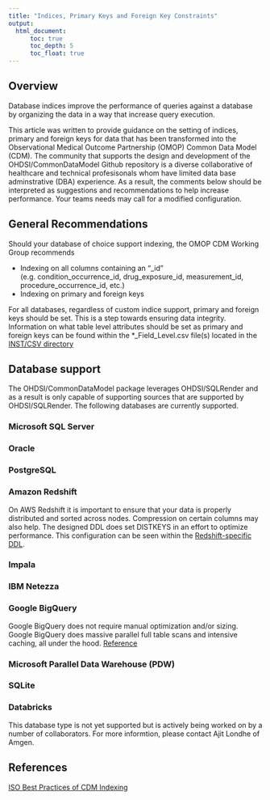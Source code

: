 ---
title: "Indices, Primary Keys and Foreign Key Constraints"
output: 
  html_document:
      toc: true
      toc_depth: 5
      toc_float: true
---

## Overview
Database indices improve the performance of queries against a database by organizing the data in a way that increase query execution.

This article was written to provide guidance on the setting of indices, primary and foreign keys for data that has been transformed into the Observational Medical Outcome Partnership (OMOP) Common Data Model (CDM).  The community that supports the design and development of the OHDSI/CommonDataModel Github repository is a diverse collaborative of healthcare and technical profesisonals whom have limited data base adminstrative (DBA) experience.  As a result, the comments below should be interpreted as suggestions and recommendations to help increase performance.  Your teams needs may call for a modified configuration.

## General Recommendations
Should your database of choice support indexing, the OMOP CDM Working Group recommends

* Indexing on all columns containing an "_id" (e.g. condition_occurrence_id, drug_exposure_id, measurement_id, procedure_occurrence_id, etc.)
* Indexing on primary and foreign keys

For all databases, regardless of custom indice support, primary and foreign keys should be set.  This is a step towards ensuring data integrity.  Information on what table level attributes should be set as primary and foreign keys can be found within the *_Field_Level.csv file(s) located in the [INST/CSV directory](https://github.com/OHDSI/CommonDataModel/tree/v5.4/inst/csv)

## Database support
The OHDSI/CommonDataModel package leverages OHDSI/SQLRender and as a result is only capable of supporting sources that are supported by OHDSI/SQLRender.  The following databases are currently supported.

### Microsoft SQL Server
### Oracle
### PostgreSQL

### Amazon Redshift
On AWS Redshift it is important to ensure that your data is properly distributed and sorted across nodes.  Compression on certain columns may also help.  The designed DDL does set DISTKEYS in an effort to optimize performance.  This configuration can be seen within the [Redshift-specific DDL](https://github.com/OHDSI/CommonDataModel/blob/v5.4/ddl/5.4/redshift/OMOPCDM_redshift_5.4_ddl.sql).

### Impala
### IBM Netezza
### Google BigQuery
Google BigQuery does not require manual optimization and/or sizing.  Google BigQuery does massive parallel full table scans and intensive caching, all under the hood.
[Reference](https://forums.ohdsi.org/t/iso-best-practices-of-cdm-indexing/10939/2)

### Microsoft Parallel Data Warehouse (PDW)
### SQLite

### Databricks
This database type is not yet supported but is actively being worked on by a number of collaborators.  For more informtion, please contact Ajit Londhe of Amgen.

## References

[ISO Best Practices of CDM Indexing](https://forums.ohdsi.org/t/iso-best-practices-of-cdm-indexing/10939/2)

